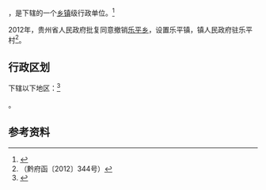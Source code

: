 {{中国乡级行政区|52/04/21/200/000}}

'''{{PAGENAMEBASE}}'''，是{{PRC admin/fullname|52/04/21/200/000|3}}下辖的一个[[乡镇|乡镇]]级行政单位。<ref>{{PRC admin/ref sgc|{{PRC admin/parent|52/04/21/200/000}}}}</ref>

2012年，贵州省人民政府批复同意撤销[[乐平乡_(平坝县)|乐平乡]]，设置乐平镇，镇人民政府驻乐平村<ref>（黔府函〔2012〕344号）</ref>。

== 行政区划 ==

{{PAGENAMEBASE}}下辖以下地区：<ref>{{PRC admin/ref sgc|52/04/21/200/000}}</ref>

{{PRC admin/children|52/04/21/200/000}}。

== 参考资料 ==

{{reflist}}

{{行政区划小作品}}
{{PRC admin/navcat|52/04/21/200/000}}